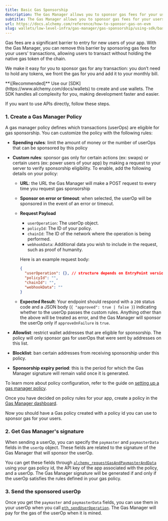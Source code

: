 ```yaml
---
title: Basic Gas Sponsorship
description: The Gas Manager allows you to sponsor gas fees for your users on EVM networks, removing the biggest barrier to entry.
subtitle: The Gas Manager allows you to sponsor gas fees for your users on EVM networks, removing the biggest barrier to entry.
url: https://docs.alchemy.com/reference/how-to-sponsor-gas-on-evm
slug: wallets/low-level-infra/gas-manager/gas-sponsorship/using-sdk/basic-gas-sponsorship
---
```


Gas fees are a significant barrier to entry for new users of your app. With the Gas Manager, you can remove this barrier by sponsoring gas fees for your users' transactions, allowing users to transact without holding the native gas token of the chain.

We make it easy for you to sponsor gas for any transaction: you don’t need to hold any tokens, we front the gas for you and add it to your monthly bill.

<Info>
  **\[Recommended]** Use our [SDK](https://www.alchemy.com/docs/wallets) to
  create and use wallets. The SDK handles all complexity for you, making
  development faster and easier.
</Info>

If you want to use APIs directly, follow these steps.

### 1. Create a Gas Manager Policy

A gas manager policy defines which transactions (userOps) are eligible for gas sponsorship. You can customize the policy with the following rules:

- **Spending rules**: limit the amount of money or the number of userOps that can be sponsored by this policy

- **Custom rules**: sponsor gas only for certain actions (ex: swaps) or certain users (ex: power users of your app) by making a request to your server to verify sponsorship eligibility. To enable, add the following details on your policy:

  - **URL**: the URL the Gas Manager will make a POST request to every time you request gas sponsorship
  - **Sponsor on error or timeout**: when selected, the userOp will be sponsored in the event of an error or timeout.
  - **Request Payload**

    - `userOperation`: The userOp object.
    - `policyId`: The ID of your policy.
    - `chainId`: The ID of the network where the operation is being performed.
    - `webhookData`: Additional data you wish to include in the request, such as proof of humanity.

    Here is an example request body:

    ```json
    {
      "userOperation": {}, // structure depends on EntryPoint version
      "policyId": "",
      "chainId": "",
      "webhookData": ""
    }
    ```

  - **Expected Result**: Your endpoint should respond with a `200` status code and a JSON body (`{ "approved": true | false }`) indicating whether to the userOp passes the custom rules. Anything other than the above will be treated as error, and the Gas Manager will sponsor the userOp only if `approveOnFailure` is `true`.

- **Allowlist**: restrict wallet addresses that are eligible for sponsorship. The policy will only sponsor gas for userOps that were sent by addresses on this list.

- **Blocklist**: ban certain addresses from receiving sponsorship under this policy.

- **Sponsorship expiry period**: this is the period for which the Gas Manager signature will remain valid once it is generated.

To learn more about policy configuration, refer to the guide on [setting up a gas manager policy](/docs/setup-a-gas-manager-policy).

Once you have decided on policy rules for your app, create a policy in the [Gas Manager dashboard](https://dashboard.alchemy.com/gas-manager/policy/create/?a=api-docs).

Now you should have a Gas policy created with a policy id you can use to sponsor gas for your users.

### 2. Get Gas Manager's signature

When sending a userOp, you can specify the `paymaster` and `paymasterData` fields in the `userOp` object. These fields are related to the signature of the Gas Manager that will sponsor the userOp.

You can get these fields through [`alchemy_requestGasAndPaymasterAndData`](/wallets/api-reference/gas-manager-admin-api/gas-abstraction-api-endpoints/alchemy-request-gas-and-paymaster-and-data) using your gas policy id, the API key of the app associated with the policy, and a userOp. The Gas Manager signature will be generated if and only if the userOp satisfies the rules defined in your gas policy.

### 3. Send the sponsored userOp

Once you get the `paymaster` and `paymasterData` fields, you can use them in your userOp when you call [`eth_sendUserOperation`](/reference/eth-senduseroperation). The Gas Manager will pay for the gas of the userOp when it is mined.
